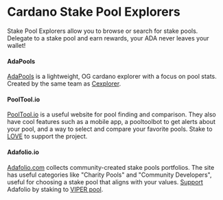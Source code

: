 # Cardano Stake Pool Explorers

Stake Pool Explorers allow you to browse or search for stake pools. Delegate to a stake pool and earn rewards, your ADA never leaves your wallet!

#### AdaPools
[AdaPools](https://adapools.org/) is a lightweight, OG cardano explorer with a focus on pool stats. Created by the same team as [Cexplorer](https://cexplorer.io/).

#### PoolTool.io
[PoolTool.io](https://pooltool.io/) is a useful website for pool finding and comparison. They also have cool features such as a mobile app, a pooltoolbot to get alerts about your pool, and a way to select and compare your favorite pools. Stake to [LOVE](https://pooltool.io/pool/95c4956f7a137f7fe9c72f2e831e6038744b6307d00143b2447e6443/epochs) to support the project. 

#### Adafolio.io
[Adafolio.com](https://adafolio.com/) collects community-created stake pools portfolios. The site has useful categories like "Charity Pools" and "Community Developers", useful for choosing a stake pool that aligns with your values. [Support](https://adafolio.com/support) Adafolio by staking to [VIPER pool](https://viperstaking.com/). 